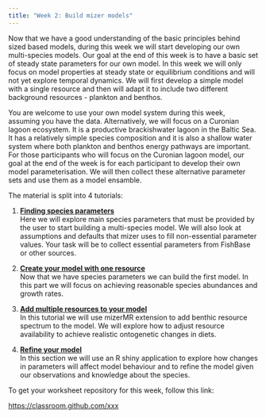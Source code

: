 ```yaml
---
title: "Week 2: Build mizer models"
---
```


Now that we have a good understanding of the basic principles behind sized based models, during this week we will start developing our own multi-species models. Our goal at the end of this week is to have a basic set of steady state parameters for our own model. In this week we will only focus on model properties at steady state or equilibrium conditions and will not yet explore temporal dynamics. We will first develop a simple model with a single resource and then will adapt it to include two different background resources - plankton and benthos. 

You are welcome to use your own model system during this week, assuming you have the data. Alternatively, we will focus on a Curonian lagoon ecosystem. It is a productive brackishwater lagoon in the Baltic Sea. It has a relatively simple species composition and it is also a shallow water system where both plankton and benthos energy pathways are important. For those participants who will focus on the Curonian lagoon model, our goal at the end of the week is for each participant to develop their own model parameterisation. We will then collect these alternative parameter sets and use them as a model ensamble. 


The material is split into 4 tutorials:

1.  [**Finding species parameters**](find-species-parameters.qmd)\
    Here we will explore main species parameters that must be provided by the user to start building a multi-species model. We will also look at assumptions and defaults that mizer uses to fill non-essential parameter values. Your task will be to collect essential parameters from FishBase or other sources. 

2.  [**Create your model with one resource**](create-first-model.qmd)\
    Now that we have species parameters we can build the first model. In this part we will focus on achieving reasonable species abundances and growth rates. 

3.  [**Add multiple resources to your model**](set-multiple-resources.qmd)\
    In this tutorial we will use mizerMR extension to add benthic resource spectrum to the model. We will explore how to adjust resource availability to achieve realistic ontogenetic changes in diets. 

4.  [**Refine your model**](refine-model.qmd)\
    In this section we will use an R shiny application to explore how changes in parameters will affect model behaviour and to refine the model given our observations and knowledge about the species. 
    
To get your worksheet repository for this week, follow this link:

<https://classroom.github.com/xxx>

